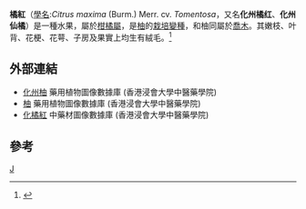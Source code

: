 {{Otheruses|subject=結果植物|other=紅和黃之間的一種顏色|橙色}}
{{Infraspeciesbox
| genus = Citrus
| species = maxima
| varietas = Tomentosa
| authority = 
}}
'''橘紅'''（[[三名法|學名]]:''Citrus maxima'' (Burm.) Merr. cv. ''Tomentosa''，又名'''化州橘红'''、'''化州仙橘'''）是一種水果，屬於[[柑橘屬|柑橘屬]]，是[[柚|柚]]的[[栽培品种|栽培變種]]，和柚同屬於[[喬木|喬木]]。其嫩枝、叶背、花梗、花萼、子房及果實上均生有絨毛。<ref>{{Cite web |url=http://frps.eflora.cn/frps/Citrus%20maxima%20cv.%20Tomentosa |title=中國植物誌關於''Citrus maxima'' (Burm.) Merr. cv. ''Tomentosa''的記載 |access-date=2013-11-15 |archive-date=2015-01-29 |archive-url=https://web.archive.org/web/20150129115805/http://frps.eflora.cn/frps/Citrus%20maxima%20cv.%20Tomentosa |dead-url=no }}</ref>


==外部連結==
*[https://libproject.hkbu.edu.hk/was40/detail?lang=ch&channelid=1288&searchword=herb_id=D00051  化州柚] 藥用植物圖像數據庫 (香港浸會大學中醫藥學院) {{zh}}{{en}}
*[https://libproject.hkbu.edu.hk/was40/detail?lang=ch&channelid=1288&searchword=herb_id=D00050  柚] {{Wayback|url=https://libproject.hkbu.edu.hk/was40/detail?lang=ch&channelid=1288&searchword=herb_id=D00050 |date=20210516190504 }} 藥用植物圖像數據庫 (香港浸會大學中醫藥學院) {{zh}}{{en}}
*[https://sys01.lib.hkbu.edu.hk/cmed/mmid/detail.php?pid=B00183 化橘紅] 中藥材圖像數據庫  (香港浸會大學中醫藥學院) {{zh}}{{en}} 



== 參考 ==
{{reflist}}

{{Citrus}}
{{Fruit-stub}}
{{taxonbar}}
[[Category:柑橘屬|J]]